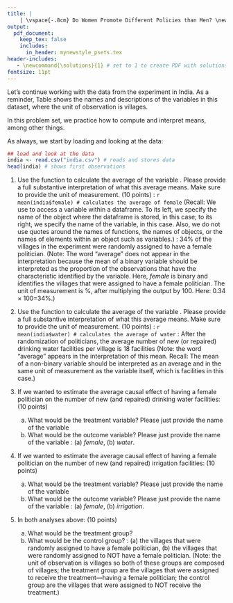 ```yaml
---
title: |
    | \vspace{-.8cm} Do Women Promote Different Policies than Men? \newline Part II: Computing and Interpreting Means \if1\solutions (with Solutions) \fi
output:
  pdf_document:
    keep_tex: false
    includes:
      in_header: mynewstyle_psets.tex
header-includes:
   - \newcommand{\solutions}{1} # set to 1 to create PDF with solutions; leave blank to create PDF without solutions
fontsize: 11pt
---
```

\vspace{-.5cm}Let's continue working with the data from the experiment in India. As a reminder, Table \ref{india} shows the names and descriptions of the variables in this dataset, where the unit of observation is villages.

\begin{table}[h!!!]
\begin{center}
\begin{tabular}{ll}											
\midrule
variable & description\\
\midrule \addlinespace[1.5pt]
\textit{village} & village identifier ("Gram Panchayat number \_ village number") \\\addlinespace[1.5pt]
\textit{female} & whether village was assigned a female politician: 1{=}yes, 0{=}no \\\addlinespace[1.5pt]
\textit{water} & number of new (or repaired) drinking water facilities in the village\\ & since random assignment \\\addlinespace[1.5pt]
\textit{irrigation} & number of new (or repaired) irrigation facilities in the village since\\ & since random assignment \\\addlinespace[1.5pt]
\midrule
\end{tabular}
\caption{Variables in "india.csv"}\label{india}
\end{center}
\end{table}

\vspace{.5cm}
In this problem set, we practice how to compute and interpret means, among other things. 

As always, we start by loading and looking at the data:

```r
## load and look at the data
india <- read.csv("india.csv") # reads and stores data
head(india) # shows first observations
```

1. Use the function \fu{mean()} to calculate the average of the variable \textit{female}. Please provide a full substantive interpretation of what this average means. Make sure to provide the unit of measurement. (10 points) 
\if1\solutions
\newline\newline\underline{R code}:
    ```r
    mean(india$female) # calculates the average of female
    ```
(Recall: We use \fu{\$} to access a variable within a dataframe. To its left, we specify the name of the object where the dataframe is stored, \fu{india} in this case; to its right, we specify the name of the variable, \fu{female} in this case. Also, we do not use quotes around the names of functions, the names of objects, or the names of elements within an object such as variables.)
\newline\newline\underline{Answer}: 34% of the villages in the experiment were randomly assigned to have a female politician. (Note: The word "average" does not appear in the interpretation because the mean of a binary variable should be interpreted as the proportion of the observations that have the characteristic identified by the variable. Here, *female* is binary and identifies the villages that were assigned to have a female politician. The unit of measurement is \%, after multiplying the output by 100. Here: 0.34 ${\times}$ 100=34\%.)
\newline
\fi

2. Use the function \fu{mean()} to calculate the average of the variable \textit{water}. Please provide a full substantive interpretation of what this average means. Make sure to provide the unit of measurement. (10 points)
\if1\solutions
\newline\newline\underline{R code}:
    ```r
    mean(india$water) # calculates the average of water
    ```
\underline{Answer}: After the randomization of politicians, the average number of new (or repaired) drinking water facilities per village is 18 facilities (Note: the word "average" appears in the interpretation of this mean. Recall: The mean of a non-binary variable should be interpreted as an average and in the same unit of measurement as the variable itself, which is facilities in this case.)
\newline
\fi

3. If we wanted to estimate the average causal effect of having a female politician on the number of new (and repaired) drinking water facilities: (10 points)
    a. What would be the treatment variable? Please just provide the name of the variable
    \vspace{-.2cm}
    b. What would be the outcome variable? Please just provide the name of the variable
\if1\solutions 
\newline\newline\underline{Answer}: (a) *female*, (b) *water*. 
\newline
\fi

4. If we wanted to estimate the average causal effect of having a female politician on the number of new (and repaired) irrigation facilities: (10 points)
    a. What would be the treatment variable? Please just provide the name of the variable
    \vspace{-.2cm}
    b. What would be the outcome variable? Please just provide the name of the variable
\if1\solutions 
\newline\newline\underline{Answer}: (a) *female*, (b) *irrigation*. 
\newline
\fi

5. In both analyses above: (10 points)
    a. What would be the treatment group?
    \vspace{-.2cm}
    b. What would be the control group?
\if1\solutions 
\newline\newline\underline{Answer}: (a) the villages that were randomly assigned to have a female politician, (b) the villages that were randomly assigned to NOT have a female politician. (Note: the unit of observation is villages so both of these groups are composed of villages; the treatment group are the villages that were assigned to receive the treatment---having a female politician; the control group are the villages that were assigned to NOT receive the treatment.)
\fi

